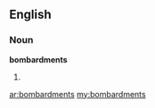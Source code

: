 ==English==

===Noun===
'''bombardments'''

# {{plural of|[[bombardment]]}}

[[ar:bombardments]]
[[my:bombardments]]